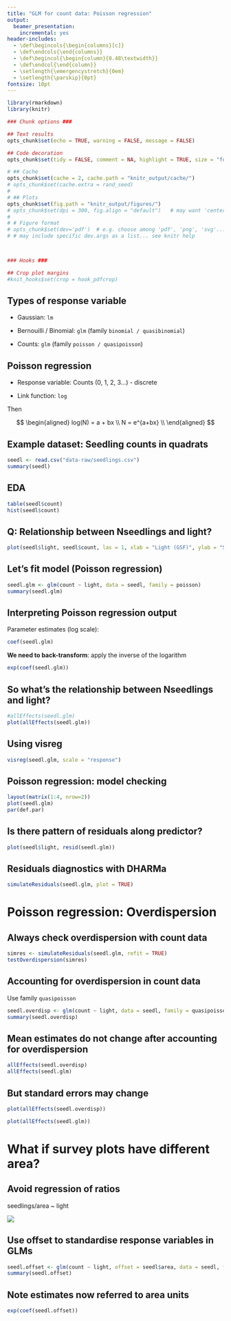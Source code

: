 ```yaml
---
title: "GLM for count data: Poisson regression"
output:
  beamer_presentation:
    incremental: yes
header-includes:
  - \def\begincols{\begin{columns}[c]}
  - \def\endcols{\end{columns}}
  - \def\begincol{\begin{column}{0.48\textwidth}}
  - \def\endcol{\end{column}} 
  - \setlength{\emergencystretch}{0em}
  - \setlength{\parskip}{0pt}
fontsize: 10pt
---
```



```r

library(rmarkdown)
library(knitr)

### Chunk options ###

## Text results
opts_chunk$set(echo = TRUE, warning = FALSE, message = FALSE)

## Code decoration
opts_chunk$set(tidy = FALSE, comment = NA, highlight = TRUE, size = "footnotesize")

# ## Cache
opts_chunk$set(cache = 2, cache.path = "knitr_output/cache/")
# opts_chunk$set(cache.extra = rand_seed)
# 
# ## Plots
opts_chunk$set(fig.path = "knitr_output/figures/")
# opts_chunk$set(dpi = 300, fig.align = "default")   # may want 'center' sometimes
# 
# # Figure format
# opts_chunk$set(dev='pdf')  # e.g. choose among 'pdf', 'png', 'svg'...
# # may include specific dev.args as a list... see knitr help



### Hooks ###

## Crop plot margins
#knit_hooks$set(crop = hook_pdfcrop)   


```



## Types of response variable

- Gaussian: `lm`

- Bernouilli / Binomial: `glm` (family `binomial / quasibinomial`)

- Counts: `glm` (family `poisson / quasipoisson`)



## Poisson regression

- Response variable: Counts (0, 1, 2, 3...) - discrete

- Link function: `log`

Then

$$
  \begin{aligned} 
  log(N) = a + bx \\  
  N = e^{a+bx} \\ 
  \end{aligned} 
$$



## Example dataset: Seedling counts in quadrats



```r
seedl <- read.csv("data-raw/seedlings.csv")
summary(seedl)
```


## EDA

```r
table(seedl$count)
hist(seedl$count)
```


## Q: Relationship between Nseedlings and light?

```r
plot(seedl$light, seedl$count, las = 1, xlab = "Light (GSF)", ylab = "Seedlings")
```



## Let's fit model (Poisson regression)

```r
seedl.glm <- glm(count ~ light, data = seedl, family = poisson)
summary(seedl.glm)
```


## Interpreting Poisson regression output {.build}

Parameter estimates (log scale):
```r
coef(seedl.glm)
```

**We need to back-transform**: apply the inverse of the logarithm

```r
exp(coef(seedl.glm))
```


## So what's the relationship between Nseedlings and light?

```r
#allEffects(seedl.glm)
plot(allEffects(seedl.glm))
```


## Using visreg

```r
visreg(seedl.glm, scale = "response")
```


## Poisson regression: model checking

```r
layout(matrix(1:4, nrow=2))
plot(seedl.glm)
par(def.par)
```

## Is there pattern of residuals along predictor?

```r
plot(seedl$light, resid(seedl.glm))
```


## Residuals diagnostics with DHARMa

```r
simulateResiduals(seedl.glm, plot = TRUE)
```


# Poisson regression: Overdispersion


## Always check overdispersion with count data

```r
simres <- simulateResiduals(seedl.glm, refit = TRUE)
testOverdispersion(simres)
```


## Accounting for overdispersion in count data

Use family `quasipoisson`

```r
seedl.overdisp <- glm(count ~ light, data = seedl, family = quasipoisson)
summary(seedl.overdisp)
```


## Mean estimates do not change after accounting for overdispersion

```r
allEffects(seedl.overdisp)
allEffects(seedl.glm)
```



## But standard errors may change

\begincols
\begincol
```r
plot(allEffects(seedl.overdisp))
```
\endcol

\begincol
```r
plot(allEffects(seedl.glm))
```
\endcol
\endcols


# What if survey plots have different area?


## Avoid regression of ratios 

seedlings/area ~ light


![](images/ratios.PNG)



## Use offset to standardise response variables in GLMs

```r
seedl.offset <- glm(count ~ light, offset = seedl$area, data = seedl, family = poisson)
summary(seedl.offset)
```



## Note estimates now referred to area units

```r
exp(coef(seedl.offset))
```




